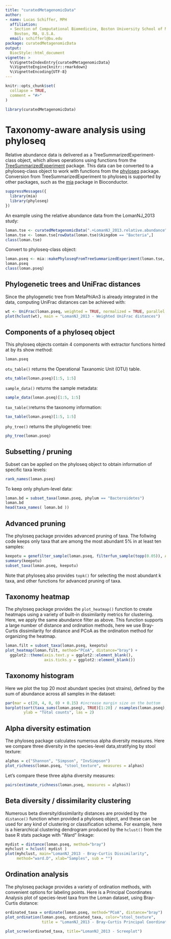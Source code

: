 ```yaml
---
title: "curatedMetagenomicData"
author:
- name: Lucas Schiffer, MPH
  affiliation: 
  - Section of Computational Biomedicine, Boston University School of Medicine,
    Boston, MA, U.S.A.
  email: schifferl@bu.edu
package: curatedMetagenomicData
output: 
  BiocStyle::html_document
vignette: >
  %\VignetteIndexEntry{curatedMetagenomicData}
  %\VignetteEngine{knitr::rmarkdown}
  %\VignetteEncoding{UTF-8}  
---
```


```r
knitr::opts_chunk$set(
  collapse = TRUE,
  comment = "#>"
)
```

```r
library(curatedMetagenomicData)
```


# Taxonomy-aware analysis using phyloseq

Relative abundance data is delivered as a TreeSummarizedExperiment-class object, which allows
operations using functions from the [TreeSummarizedExperiment](https://www.bioconductor.org/packages/release/bioc/html/TreeSummarizedExperiment.html)
package. This data can be converted to a phyloseq-class object to work with functions from the
[phyloseq](https://bioconductor.org/packages/release/bioc/html/phyloseq.html) package.
Conversion from TreeSummarizedExperiment to phyloseq is supported by other packages, such as the [mia](https://bioconductor.org/packages/devel/bioc/html/mia.html)
package in Bioconductor.

```r
suppressMessages({
  library(mia)
  library(phyloseq)
})

```

An example using the relative abundance data from the LomanNJ_2013 study:

```r
loman.tse <- curatedMetagenomicData(".+LomanNJ_2013.relative.abundance", dryrun = FALSE, counts = FALSE)[[1]]
loman.tse <- loman.tse[rowData(loman.tse)$kingdom == "Bacteria",]
class(loman.tse)
```

Convert to phyloseq-class object:

```r
loman.pseq <- mia::makePhyloseqFromTreeSummarizedExperiment(loman.tse, abund_values = "relative_abundance")
loman.pseq
class(loman.pseq)
```

## Phylogenetic trees and UniFrac distances

Since the phylogenetic tree from MetaPhlAn3 is already integrated in the data, computing UniFrac distances can be achieved with:

```r
wt <- UniFrac(loman.pseq, weighted = TRUE, normalized = TRUE, parallel = FALSE, fast = TRUE)
plot(hclust(wt), main = "LomanNJ_2013 - Weighted UniFrac distances")
```

## Components of a phyloseq object

This phyloseq objects contain 4 components with extractor functions hinted at by its show method:

```r
loman.pseq
```

`otu_table()` returns the Operational Taxanomic Unit (OTU) table. 

```r
otu_table(loman.pseq)[1:5, 1:5]
```

`sample_data()` returns the sample metadata:

```r
sample_data(loman.pseq)[1:5, 1:5]
```

`tax_table()`returns the taxonomy information:

```r
tax_table(loman.pseq)[1:5, 1:5]
```

`phy_tree()` returns the phylogenetic tree:

```r
phy_tree(loman.pseq)
```

## Subsetting / pruning

Subset can be applied on the phyloseq object to obtain information of specific taxa levels:


```r
rank_names(loman.pseq)

```

To keep only phylum-level data:

```r
loman.bd = subset_taxa(loman.pseq, phylum == "Bacteroidetes")
loman.bd
head(taxa_names( loman.bd ))
```

## Advanced pruning

The phyloseq package provides advanced pruning of taxa. The follwing code keeps only
taxa that are among the most abundant 5% in at least ten samples:

```r
keepotu = genefilter_sample(loman.pseq, filterfun_sample(topp(0.05)), A = 10)
summary(keepotu)
subset_taxa(loman.pseq, keepotu)

```

Note that phyloseq also provides `topk()` for selecting the most abundant k taxa,
and other functions for advanced pruning of taxa.

## Taxonomy heatmap

The phyloseq package provides the `plot_heatmap()` function to create heatmaps using a variety of built-in
dissimilarity metrics for clustering. Here, we apply the same abundance filter as above. This function supports 
a large number of distance and ordination methods, here we use Bray-Curtis dissimilarity for distance and PCoA
as the ordination method for organizing the heatmap.

```r
loman.filt = subset_taxa(loman.pseq, keepotu)
plot_heatmap(loman.filt, method="PCoA", distance="bray") +
  ggplot2::theme(axis.text.y = ggplot2::element_blank(),
                 axis.ticks.y = ggplot2::element_blank())
```


## Taxonomy histogram

Here we plot the top 20 most abundant species (not strains), defined by the sum of abundance across all samples in the dataset:

```r
par(mar = c(20, 4, 0, 0) + 0.15) #increase margin size on the bottom
barplot(sort(taxa_sums(loman.pseq), TRUE)[1:20] / nsamples(loman.pseq),
        ylab = "Total counts", las = 2)


```

## Alpha diversity estimation

The phyloseq package calculates numerous alpha diversity measures. Here we compare three diversity
in the species-level data,stratifying by stool texture:

```r
alphas = c("Shannon", "Simpson", "InvSimpson")
plot_richness(loman.pseq, "stool_texture", measures = alphas)
```

Let’s compare these three alpha diversity measures:

```r
pairs(estimate_richness(loman.pseq, measures = alphas))

```

## Beta diversity / dissimilarity clustering

Numerous beta diversity/dissimilarity distances are provided by the `distance()` function when provided a phyloseq object,
and these can be used for any kind of clustering or classification scheme. For example, here is a hierarchical
clustering dendrogram produced by the `hclust()` from the base R stats package with “Ward” linkage:


```r
mydist = distance(loman.pseq, method="bray")
myhclust = hclust( mydist )
plot(myhclust, main="LomanNJ_2013 - Bray-Curtis Dissimilarity", 
     method="ward.D", xlab="Samples", sub = "")
```

## Ordination analysis

The phyloseq package provides a variety of ordination methods, with convenient options
for labeling points. Here is a Principal Coordinates Analysis plot of species-level
taxa from the Loman dataset, using Bray-Curtis distance:

```r
ordinated_taxa = ordinate(loman.pseq, method="PCoA", distance="bray")
plot_ordination(loman.pseq, ordinated_taxa, color="stool_texture", 
                title = "LomanNJ_2013 - Bray-Curtis Principal Coordinates Analysis")
```

```r
plot_scree(ordinated_taxa, title="LomanNJ_2013 - Screeplot")
```
